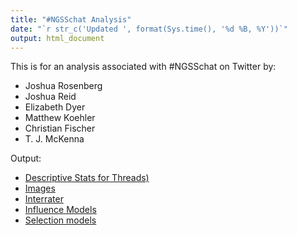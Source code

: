 ```yaml
---
title: "#NGSSchat Analysis"
date: "`r str_c('Updated ', format(Sys.time(), '%d %B, %Y'))`"
output: html_document
---
```


This is for an analysis associated with #NGSSchat on Twitter by:

- Joshua Rosenberg
- Joshua Reid
- Elizabeth Dyer
- Matthew Koehler
- Christian Fischer
- T. J. McKenna

Output:

  - [Descriptive Stats for Threads)](thread-summary.html)
  - [Images](display-images.html)
  - [Interrater](interrater.html)
  - [Influence Models](influence-models.html)
  - [Selection models](selection.html)